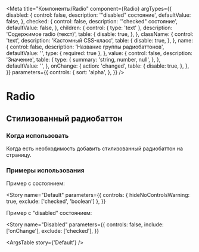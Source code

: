 
<Meta
  title="Компоненты/Radio"
  component={Radio}
  argTypes={{
    disabled: {
      control: false,
      description: '"disabled" состояние',
      defaultValue: false,
    },
    checked: {
      control: false,
      description: '"checked" состояние',
      defaultValue: false,
    },
    children: {
      control: { type: 'text' },
      description: 'Содержимое radio (текст)',
      table: {
        disable: true,
      },
    },
    className: {
      control: 'text',
      description: 'Кастомный CSS-класс',
      table: {
        disable: true,
      },
    },
    name: {
      control: false,
      description: 'Название группы радиобаттонов',
      defaultValue: '',
      type: { required: true },
    },
    value: {
      control: false,
      description: 'Значение',
      table: {
        type: {
          summary: 'string, number, null',
        },
      },
      defaultValue: '',
    },
    onChange: {
      action: 'changed',
      table: {
        disable: true,
      },
    },
  }}
  parameters={{
    controls: {
      sort: 'alpha',
    },
  }}
/>

# Radio

## Стилизованный радиобаттон

### Когда использовать

Когда есть необходимость добавить стилизованный радиобаттон на страницу.

### Примеры использования


Пример с состоянием:

<Story
  name="Default"
  parameters={{
    controls: { hideNoControlsWarning: true, exclude: ['checked', 'boolean'] },
  }}
>
  <Default />
</Story>

Пример с "disabled" состоянием:

<Story
  name="Disabled"
  parameters={{
    controls: false,
    include: ['onChange'],
    exclude: ['checked'],
  }}
>
  <Disabled />
</Story>

<ArgsTable story={'Default'} />
